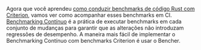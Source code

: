 Agora que você aprendeu [como conduzir benchmarks de código Rust com Criterion][learn criterion], vamos ver como acompanhar esses benchmarks em CI. [Benchmarking Contínuo][continuous benchmarking] é a prática de executar benchmarks em cada conjunto de mudanças para garantir que as alterações não introduzam regressões de desempenho. A maneira mais fácil de implementar o Benchmarking Contínuo com benchmarks Criterion é usar o Bencher.

[learn criterion]: /pt/learn/benchmarking/rust/criterion
[continuous benchmarking]: /pt/docs/explanation/continuous-benchmarking/